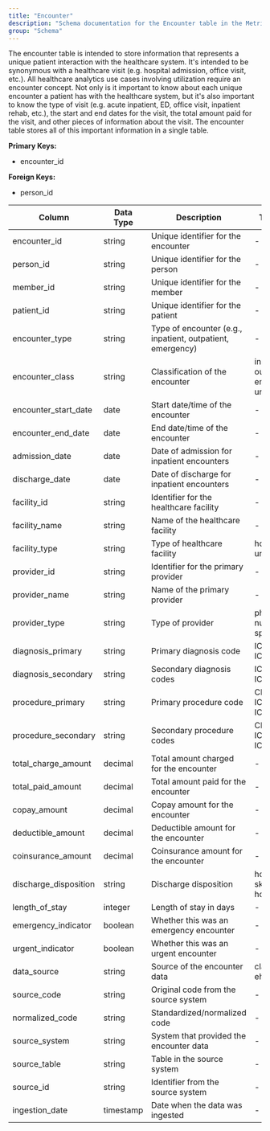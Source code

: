 ```yaml
---
title: "Encounter"
description: "Schema documentation for the Encounter table in the Metriport data model"
group: "Schema"
---
```


The encounter table is intended to store information that represents a unique patient interaction with the healthcare system. It's intended to be synonymous with a healthcare visit (e.g. hospital admission, office visit, etc.). All healthcare analytics use cases involving utilization require an encounter concept. Not only is it important to know about each unique encounter a patient has with the healthcare system, but it's also important to know the type of visit (e.g. acute inpatient, ED, office visit, inpatient rehab, etc.), the start and end dates for the visit, the total amount paid for the visit, and other pieces of information about the visit. The encounter table stores all of this important information in a single table.

**Primary Keys:**
* encounter_id

**Foreign Keys:**
* person_id

| Column | Data Type | Description | Terminology |
| ------ | --------- | ----------- | ----------- |
| encounter_id | string | Unique identifier for the encounter | - |
| person_id | string | Unique identifier for the person | - |
| member_id | string | Unique identifier for the member | - |
| patient_id | string | Unique identifier for the patient | - |
| encounter_type | string | Type of encounter (e.g., inpatient, outpatient, emergency) | - |
| encounter_class | string | Classification of the encounter | inpatient, outpatient, emergency, urgent_care |
| encounter_start_date | date | Start date/time of the encounter | - |
| encounter_end_date | date | End date/time of the encounter | - |
| admission_date | date | Date of admission for inpatient encounters | - |
| discharge_date | date | Date of discharge for inpatient encounters | - |
| facility_id | string | Identifier for the healthcare facility | - |
| facility_name | string | Name of the healthcare facility | - |
| facility_type | string | Type of healthcare facility | hospital, clinic, urgent_care |
| provider_id | string | Identifier for the primary provider | - |
| provider_name | string | Name of the primary provider | - |
| provider_type | string | Type of provider | physician, nurse, specialist |
| diagnosis_primary | string | Primary diagnosis code | ICD-9-CM, ICD-10-CM |
| diagnosis_secondary | string | Secondary diagnosis codes | ICD-9-CM, ICD-10-CM |
| procedure_primary | string | Primary procedure code | CPT, HCPCS, ICD-9-CM, ICD-10-CM |
| procedure_secondary | string | Secondary procedure codes | CPT, HCPCS, ICD-9-CM, ICD-10-CM |
| total_charge_amount | decimal | Total amount charged for the encounter | - |
| total_paid_amount | decimal | Total amount paid for the encounter | - |
| copay_amount | decimal | Copay amount for the encounter | - |
| deductible_amount | decimal | Deductible amount for the encounter | - |
| coinsurance_amount | decimal | Coinsurance amount for the encounter | - |
| discharge_disposition | string | Discharge disposition | home, skilled_nursing, hospice |
| length_of_stay | integer | Length of stay in days | - |
| emergency_indicator | boolean | Whether this was an emergency encounter | - |
| urgent_indicator | boolean | Whether this was an urgent encounter | - |
| data_source | string | Source of the encounter data | claims, clinical, ehr |
| source_code | string | Original code from the source system | - |
| normalized_code | string | Standardized/normalized code | - |
| source_system | string | System that provided the encounter data | - |
| source_table | string | Table in the source system | - |
| source_id | string | Identifier from the source system | - |
| ingestion_date | timestamp | Date when the data was ingested | - |